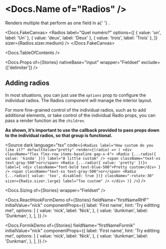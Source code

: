 


<Meta of={Stories} />

# <Docs.Name of="Radios" />

<div>
  Renders multiple <Docs of="Radio" /> that perform as one field in a{' '}
  <Docs of="Fieldset" />.
</div>

<Docs.FakeCanvas>
  <Radios
    label="Quel numéro?"
    options={[
      { value: 'un', label: 'Un' },
      { value: 'deux', label: 'Deux' },
      { value: 'trois', label: 'Trois' },
    ]}
    sizer={Radios.sizer.medium}
  />
</Docs.FakeCanvas>

<Docs.TableOfContents />

<Docs.Props
  of={Stories}
  nativeBase="input"
  wrapper="Fieldset"
  exclude={['delimiter']}
/>

## Adding radios

In most situations, you can just use the `options` prop to configure the
individual radios. The Radios component will manage the interior layout.

<Canvas of={Stories.StandardLayout} sourceState="shown" />

For more fine-grained control of the individual radios, such as to add
additional elements, or take control of the individual Radio props, you can pass
a render function as the `children`.

<strong>
  As shown, it’s important to use the callback provided to pass props down to
  the individual radios, so that group is functional.
</strong>

<Canvas of={Stories.CustomLayout} sourceState="none" />

<Source
  dark
  language="tsx"
  code={`
    <Radios
      label="How custom do you like it?"
      defaultValue="pretty"
      render={(radio) => (
        <div className="flex flex-row items-baseline gap-x-4">
          <Radio {...radio({ value: 'kinda' })} label="A little custom" />
          <span className="text-xs text-gray-500">or</span>
          <Radio
            {...radio({ value: 'pretty' })}>
            label={
              <div className="font-bold text-blue-500">Pretty custom</div>
            }
          />
          <span className="text-xs text-gray-500">or</span>
          <Radio
            {...radio({ value: 'too', disabled: true })}
            className="-rotate-30"
            sizer={Radio.sizer.large}
            label="Too custom"
          />
        </div>
      )}
    />
  `}
/>

<Docs.Sizing of={Stories} wrapper="Fieldset" />

<Docs.ReactHookFormDemo
  of={Stories}
  fieldName="firstNameRHF"
  initialValue="nick"
  componentProps={{
    label: 'First name',
    hint: 'Try editting me!',
    options: [
      {
        value: 'nick',
        label: 'Nick',
      },
      {
        value: 'dunkman',
        label: 'Dunkman',
      },
    ],
  }}
/>

<Docs.FormikDemo
  of={Stories}
  fieldName="firstNameFormik"
  initialValue="nick"
  componentProps={{
    label: 'First name',
    hint: 'Try editting me!',
    options: [
      {
        value: 'nick',
        label: 'Nick',
      },
      {
        value: 'dunkman',
        label: 'Dunkman',
      },
    ],
  }}
/>
